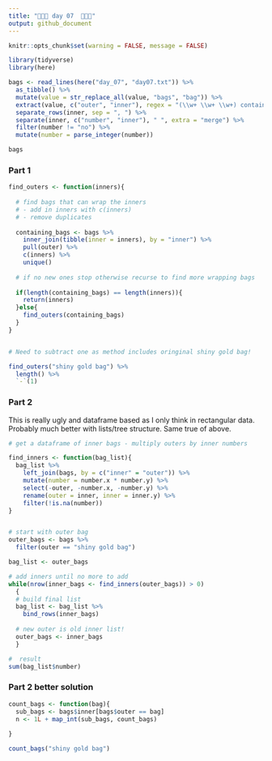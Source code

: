 ```yaml
---
title: "🎄🎄🎄 day 07  🎄🎄🎄"
output: github_document
---
```

```r
knitr::opts_chunk$set(warning = FALSE, message = FALSE)
```

```r
library(tidyverse)
library(here)
```

```r
bags <- read_lines(here("day_07", "day07.txt")) %>% 
  as_tibble() %>% 
  mutate(value = str_replace_all(value, "bags", "bag")) %>% 
  extract(value, c("outer", "inner"), regex = "(\\w+ \\w+ \\w+) contain (.+)\\.") %>% 
  separate_rows(inner, sep = ", ") %>%
  separate(inner, c("number", "inner"), " ", extra = "merge") %>% 
  filter(number != "no") %>% 
  mutate(number = parse_integer(number))

bags
```


### Part 1

```r
find_outers <- function(inners){
  
  # find bags that can wrap the inners
  # - add in inners with c(inners)
  # - remove duplicates
  
  containing_bags <- bags %>% 
    inner_join(tibble(inner = inners), by = "inner") %>% 
    pull(outer) %>% 
    c(inners) %>% 
    unique()
  
  # if no new ones stop otherwise recurse to find more wrapping bags
  
  if(length(containing_bags) == length(inners)){
    return(inners)
  }else{
    find_outers(containing_bags)
  }
}


# Need to subtract one as method includes oringinal shiny gold bag!

find_outers("shiny gold bag") %>% 
  length() %>% 
  `-`(1)

```

### Part 2

This is really ugly and dataframe based as I only think in rectangular data. Probably much better with lists/tree structure. Same true of above.

```r
# get a dataframe of inner bags - multiply outers by inner numbers

find_inners <- function(bag_list){
  bag_list %>% 
    left_join(bags, by = c("inner" = "outer")) %>% 
    mutate(number = number.x * number.y) %>% 
    select(-outer, -number.x, -number.y) %>% 
    rename(outer = inner, inner = inner.y) %>% 
    filter(!is.na(number))
}


# start with outer bag
outer_bags <- bags %>% 
  filter(outer == "shiny gold bag")

bag_list <- outer_bags

# add inners until no more to add
while(nrow(inner_bags <- find_inners(outer_bags)) > 0)
  {
  # build final list
  bag_list <- bag_list %>% 
    bind_rows(inner_bags)
  
  # new outer is old inner list!
  outer_bags <- inner_bags
  }

#  result
sum(bag_list$number)
```

### Part 2 better solution

```r

count_bags <- function(bag){
  sub_bags <- bags$inner[bags$outer == bag]
  n <- 1L + map_int(sub_bags, count_bags)
  
}

count_bags("shiny gold bag")

```



